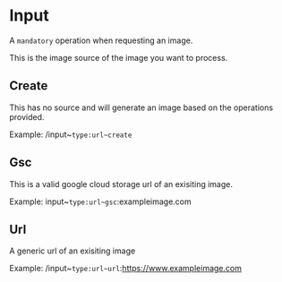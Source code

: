 # Input

A `mandatory` operation when requesting an image.

This is the image source of the image you want to process.

## Create

This has no source and will generate an image based on the operations provided.

Example: /input~`type:url~create`

## Gsc

This is a valid google cloud storage url of an exisiting image.

Example: input~`type:url~gsc`:exampleimage.com

## Url

A generic url of an exisiting image

Example: /input~`type:url~url`:https://www.exampleimage.com
